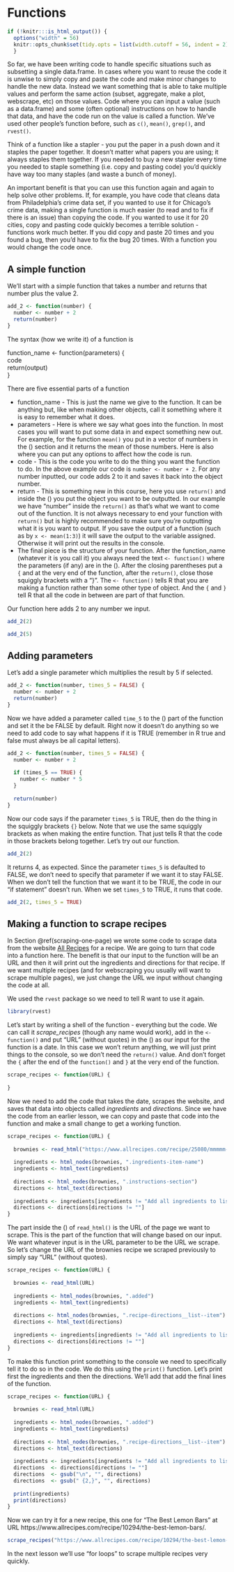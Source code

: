 # Functions


```r
if (!knitr:::is_html_output()) {
  options("width" = 56)
  knitr::opts_chunk$set(tidy.opts = list(width.cutoff = 56, indent = 2), tidy = TRUE)
  }
```

So far, we have been writing code to handle specific situations such as subsetting a single data.frame. In cases where you want to reuse the code it is unwise to simply copy and paste the code and make minor changes to handle the new data. Instead we want something that is able to take multiple values and perform the same action (subset, aggregate, make a plot, webscrape, etc) on those values. Code where you can input a value (such as a data.frame) and some (often optional) instructions on how to handle that data, and have the code run on the value is called a function. We've used other people's function before, such as `c()`, `mean()`, `grep()`, and `rvest()`. 

Think of a function like a stapler - you put the paper in a push down and it staples the paper together. It doesn't matter what papers you are using; it always staples them together. If you needed to buy a new stapler every time you needed to staple something (i.e. copy and pasting code) you'd quickly have way too many staples (and waste a bunch of money). 

An important benefit is that you can use this function again and again to help solve other problems. If, for example, you have code that cleans data from Philadelphia's crime data set, if you wanted to use it for Chicago's crime data, making a single function is much easier (to read and to fix if there is an issue) than copying the code. If you wanted to use it for 20 cities, copy and pasting code quickly becomes a terrible solution - functions work much better. If you did copy and paste 20 times and you found a bug, then you'd have to fix the bug 20 times. With a function you would change the code once. 

## A simple function

We'll start with a simple function that takes a number and returns that number plus the value 2.

```r
add_2 <- function(number) {
  number <- number + 2
  return(number)
}
```

The syntax (how we write it) of a function is

function_name <- function(parameters)
{  
code   
return(output)  
}  

There are five essential parts of a function

+ function_name  - This is just the name we give to the function. It can be anything but, like when making other objects, call it something where it is easy to remember what it does.
+ parameters  - Here is where we say what goes into the function. In most cases you will want to put some data in and expect something new out. For example, for the function `mean()` you put in a vector of numbers in the () section and it returns the mean of those numbers. Here is also where you can put any options to affect how the code is run.
+ code - This is the code you write to do the thing you want the function to do. In the above example our code is `number <- number + 2`. For any number inputted, our code adds 2 to it and saves it back into the object number. 
+ return - This is something new in this course, here you use `return()` and inside the () you put the object you want to be outputted. In our example we have "number" inside the `return()` as that's what we want to come out of the function. It is not always necessary to end your function with `return()` but is highly recommended to make sure you're outputting what it is you want to output. If you save the output of a function (such as by `x <- mean(1:3)`) it will save the output to the variable assigned. Otherwise it will print out the results in the console.
+ The final piece is the structure of your function. After the function_name (whatever it is you call it) you always need the text `<- function()` where the parameters (if any) are in the (). After the closing parentheses put a `{` and at the very end of the function, after the `return()`, close those squiggly brackets with a "}". The `<- function()` tells R that you are making a function rather than some other type of object. And the `{` and `}` tell R that all the code in between are part of that function.

Our function here adds 2 to any number we input. 

```r
add_2(2)
```

```r
add_2(5)
```

## Adding parameters 

Let's add a single parameter which multiplies the result by 5 if selected.

```r
add_2 <- function(number, times_5 = FALSE) {
  number <- number + 2
  return(number)
}
```

Now we have added a parameter called `time_5` to the () part of the function and set it the be FALSE by default. Right now it doesn't do anything so we need to add code to say what happens if it is TRUE (remember in R true and false must always be all capital letters).

```r
add_2 <- function(number, times_5 = FALSE) {
  number <- number + 2
  
  if (times_5 == TRUE) {
    number <- number * 5
  }
  
  return(number)
}
```

Now our code says if the parameter `times_5` is TRUE, then do the thing in the squiggly brackets `{}` below. Note that we use the same squiggly brackets as when making the entire function. That just tells R that the code in those brackets belong together. Let's try out our function.

```r
add_2(2)
```

It returns 4, as expected. Since the parameter `times_5` is defaulted to FALSE, we don't need to specify that parameter if we want it to stay FALSE. When we don't tell the function that we want it to be TRUE, the code in our "if statement" doesn't run. When we set `times_5` to TRUE, it runs that code. 

```r
add_2(2, times_5 = TRUE)
```

## Making a function to scrape recipes {#recipes-function}

In Section \@ref(scraping-one-page) we wrote some code to scrape data from the website [All Recipes](https://www.allrecipes.com/) for a recipe. We are going to turn that code into a function here. The benefit is that our input to the function will be an URL and then it will print out the ingredients and directions for that recipe. If we want multiple recipes (and for webscraping you usually will want to scrape multiple pages), we just change the URL we input without changing the code at all.

We used the `rvest` package so we need to tell R want to use it again.

```r
library(rvest)
```

Let's start by writing a shell of the function - everything but the code. We can call it *scrape_recipes* (though any name would work), add in the `<- function()` and put "URL" (without quotes) in the () as our input for the function is a date. In this case we won't return anything, we will just print things to the console, so we don't need the `return()` value. And don't forget the `{` after the end of the `function()` and `}` at the very end of the function. 

```r
scrape_recipes <- function(URL) {
  
}
```

Now we need to add the code that takes the date, scrapes the website, and saves that data into objects called *ingredients* and *directions*. Since we have the code from an earlier lesson, we can copy and paste that code into the function and make a small change to get a working function.

```r
scrape_recipes <- function(URL) {
  
  brownies <- read_html("https://www.allrecipes.com/recipe/25080/mmmmm-brownies/")
  
  ingredients <- html_nodes(brownies, ".ingredients-item-name")
  ingredients <- html_text(ingredients)
  
  directions <- html_nodes(brownies, ".instructions-section")
  directions <- html_text(directions)
  
  ingredients <- ingredients[ingredients != "Add all ingredients to list"]
  directions <- directions[directions != ""]
}
```

The part inside the () of `read_html()` is the URL of the page we want to scrape. This is the part of the function that will change based on our input. We want whatever input is in the URL parameter to be the URL we scrape. So let's change the URL of the brownies recipe we scraped previously to simply say "URL" (without quotes). 

```r
scrape_recipes <- function(URL) {
  
  brownies <- read_html(URL)
  
  ingredients <- html_nodes(brownies, ".added")
  ingredients <- html_text(ingredients)
  
  directions <- html_nodes(brownies, ".recipe-directions__list--item")
  directions <- html_text(directions)
  
  ingredients <- ingredients[ingredients != "Add all ingredients to list"]
  directions <- directions[directions != ""]
}
```

To make this function print something to the console we need to specifically tell it to do so in the code. We do this using the `print()` function. Let's print first the ingredients and then the directions. We'll add that add the final lines of the function.

```r
scrape_recipes <- function(URL) {
  
  brownies <- read_html(URL)
  
  ingredients <- html_nodes(brownies, ".added")
  ingredients <- html_text(ingredients)
  
  directions <- html_nodes(brownies, ".recipe-directions__list--item")
  directions <- html_text(directions)
  
  ingredients <- ingredients[ingredients != "Add all ingredients to list"]
  directions  <- directions[directions != ""]
  directions  <- gsub("\n", "", directions)
  directions  <- gsub(" {2,}", "", directions)
  
  print(ingredients)
  print(directions)
}
```

Now we can try it for a new recipe, this one for "The Best Lemon Bars" at URL https://www.allrecipes.com/recipe/10294/the-best-lemon-bars/. 

```r
scrape_recipes("https://www.allrecipes.com/recipe/10294/the-best-lemon-bars/")
```

In the next lesson we'll use "for loops" to scrape multiple recipes very quickly. 
